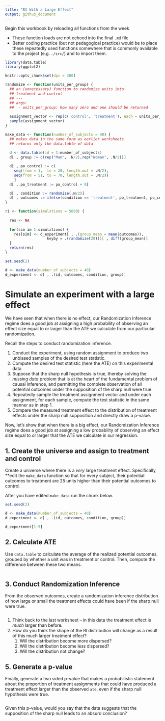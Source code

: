 ```yaml
---
title: "RI With a Large Effect"
output: github_document 
---
```


Begin this workbook by reloading all functions from the week.

  - These function loads are not echoed into the final `.md` file
  - Better coding practice (but not pedagogical practice) would be to 
    place these repeatedly used functions somewhere that is commonly
    available to the project (e.g. `./src/`) and to import them. 

```r
library(data.table)
library(ggplot2)

knitr::opts_chunk$set(dpi = 300)
```

```r
randomize <- function(units_per_group) { 
  ## an (unnecessary) function to randomize units into 
  ## treatment and control 
  ## ---
  ## args: 
  ##  - units_per_group: how many zero and one should be returned
  
  assignment_vector <- rep(c('control', 'treatment'), each = units_per_group)
  sample(assignment_vector)
} 
```

```r
make_data <- function(number_of_subjects = 40) {
  ## makes data in the same form as earlier worksheets 
  ## returns only the data.table of data 
  
  d <- data.table(id = 1:number_of_subjects)
  d[ , group := c(rep("Man", .N/2),rep("Woman", .N/2))]

  d[ , po_control := c(
    seq(from = 1,  to = 20, length.out = .N/2), 
    seq(from = 51, to = 70, length.out = .N/2))
    ]
  d[ , po_treatment := po_control + 0] 

  d[ , condition := randomize(.N/2)]
  d[ , outcomes := ifelse(condition == 'treatment', po_treatment, po_control)]
}
```

```r
ri <- function(simulations = 5000) {
  
  res <- NA   
  
  for(sim in 1:simulations) { 
    res[sim] <- d_experiment[ , .(group_mean = mean(outcomes)), 
                   keyby = .(randomize(20))][ , diff(group_mean)]
  }
  return(res)
}
```


```r
set.seed(2)

d <- make_data(number_of_subjects = 40)
d_experiment <- d[ , .(id, outcomes, condition, group)]
```

# Simulate an experiment with a large effect

We have seen that when there is no effect, our Randomization Inference
regime does a good job at assigning a high probability of observing an
effect size equal to or larger than the ATE we calculate from our
particular randomization.

Recall the steps to conduct randomization inference.

1.  Conduct the experiment, using random assignment to produce two
    unbiased samples of the desired test statistic.
2.  Compute the desired test statistic (here the ATE) on this
    experimental data.
3.  Suppose that the sharp null hypothesis is true, thereby solving the
    *missing data* problem that is at the heart of the fundamental
    problem of causal inference, and permitting the complete observation
    of all potential outcomes under the supposition of the sharp null
    were true.
4.  Repeatedly sample the treatment assignment vector and under each
    assignment, for each sample, compute the test statistic in the same
    manner as in step 1.
5.  Compare the measured treatment effect to the distribution of
    treatment effects under the sharp null supposition and directly draw
    a p-value.

Now, let’s show that when there is a big effect, our Randomization
Inference regime does a good job at assigning a low probability of
observing an effect size equal to or larger that the ATE we calculate in
our regression.

## 1. Create the universe and assign to treatment and control

Create a universe where there is a *very* large treatment effect. Specifically, **edit the `make_data` function so that for every subject, their potential outcomes to treatment are 25 units higher than their potential outcomes to control. 

After you have edited `make_data` run the chunk below. 

```r
set.seed(2)

d <- make_data(number_of_subjects = 40)
d_experiment <- d[ , .(id, outcomes, condition, group)]

d_experiment[1:5]
```

## 2. Calculate ATE

Use `data.table` to calculate the average of the realized potential outcomes, grouped by whether a unit was in treatment or control. Then, compute the difference between these two means. 

```r

```

## 3. Conduct Randomization Inference

From the observed outcomes, create a randomization inference distribution of how large or small the treatment effects could have been if the sharp null were true. 

```r

```

  1. Think back to the last worksheet -- in this data the treatment
     effect is *much* larger than before.
  2. How do you think the shape of the RI distribution will change as 
     a result of this much larger treatment effect? 
     1. Will the distribution become more dispersed? 
     2. Will the distribution become less dispersed? 
     3. Will the distribution not change? 

## 5. Generate a p-value

Finally, generate a two sided p-value that makes a probabilistic statement about the proportion of treatment assignments that could have produced a treatment effect larger than the observed `ate`, even if the sharp null hypothesis were true. 

```r

```

Given this p-value, would you say that the data suggests that the supposition of the sharp null leads to an absurd conclusion? 